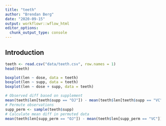 ```yaml
---
title: "teeth"
author: "Brendan Berg"
date: "2020-09-15"
output: workflowr::wflow_html
editor_options:
  chunk_output_type: console
---
```


## Introduction

```r
teeth <- read.csv("data/teeth.csv", row.names = 1)
head(teeth)
```

```r
boxplot(len ~ dose, data = teeth)
boxplot(len ~ supp, data = teeth)
boxplot(len ~ dose + supp, data = teeth)
```

```r
# Observed diff based on supplement
mean(teeth$len[teeth$supp == "OJ"]) - mean(teeth$len[teeth$supp == "VC"])
# Permute observations
supp_perm <- sample(teeth$supp)
# Calculate mean diff in permuted data
mean(teeth$len[supp_perm == "OJ"]) - mean(teeth$len[supp_perm == "VC"])
```

